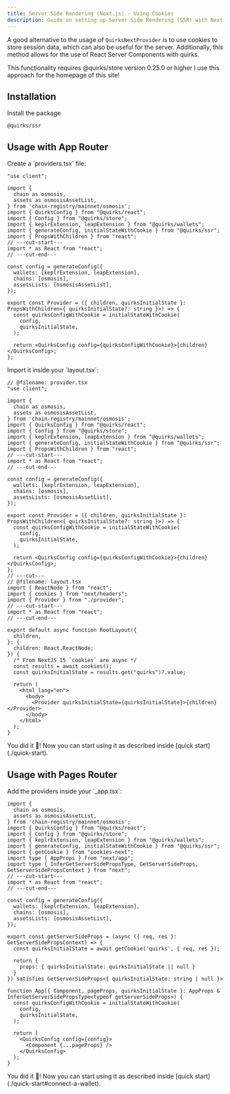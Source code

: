 ```yaml
---
title: Server Side Rendering (Next.js) - Using Cookies
description: Guide on setting up Server Side Rendering (SSR) with Next.js using cookies for session storage.
---
```


A good alternative to the usage of `QuirksNextProvider` is to use cookies to store session data, which can also be useful for the server.
Additionally, this method allows for the use of React Server Components with quirks.

<Callout type="warn" title="Notice">
  This functionality requires @quirks/store version 0.25.0 or higher
</Callout>

<Callout title="Note">
  I use this approach for the homepage of this site!
</Callout>

## Installation

Install the package

```package-install
@quirks/ssr
```

## Usage with App Router

<Steps>
  <Step>
  Create a `providers.tsx` file:

```tsx twoslash title="/app/providers.tsx"
"use client";

import {
  chain as osmosis,
  assets as osmosisAssetList,
} from 'chain-registry/mainnet/osmosis';
import { QuirksConfig } from "@quirks/react";
import { Config } from "@quirks/store";
import { keplrExtension, leapExtension } from "@quirks/wallets";
import { generateConfig, initialStateWithCookie } from "@quirks/ssr";
import { PropsWithChildren } from "react";
// ---cut-start---
import * as React from "react";
// ---cut-end---

const config = generateConfig({
  wallets: [keplrExtension, leapExtension],
  chains: [osmosis],
  assetsLists: [osmosisAssetList],
});

export const Provider = ({ children, quirksInitialState }: PropsWithChildren<{ quirksInitialState?: string }>) => {
  const quirksConfigWithCookie = initialStateWithCookie(
    config,
    quirksInitialState,
  );

  return <QuirksConfig config={quirksConfigWithCookie}>{children}</QuirksConfig>;
};
```

</Step>
<Step>
Import it inside your `layout.tsx`:

```tsx twoslash title="/app/layout.tsx"
// @filename: provider.tsx
"use client";

import {
  chain as osmosis,
  assets as osmosisAssetList,
} from 'chain-registry/mainnet/osmosis';
import { QuirksConfig } from "@quirks/react";
import { Config } from "@quirks/store";
import { keplrExtension, leapExtension } from "@quirks/wallets";
import { generateConfig, initialStateWithCookie } from "@quirks/ssr";
import { PropsWithChildren } from "react";
// ---cut-start---
import * as React from "react";
// ---cut-end---

const config = generateConfig({
  wallets: [keplrExtension, leapExtension],
  chains: [osmosis],
  assetsLists: [osmosisAssetList],
});

export const Provider = ({ children, quirksInitialState }: PropsWithChildren<{ quirksInitialState?: string }>) => {
  const quirksConfigWithCookie = initialStateWithCookie(
    config,
    quirksInitialState,
  );

  return <QuirksConfig config={quirksConfigWithCookie}>{children}</QuirksConfig>;
};
// ---cut---
// @filename: layout.tsx
import { ReactNode } from "react";
import { cookies } from "next/headers";
import { Provider } from "./provider";
// ---cut-start---
import * as React from "react";
// ---cut-end---

export default async function RootLayout({
  children,
}: {
  children: React.ReactNode;
}) {
  /* From NextJS 15 `cookies` are async */
  const results = await cookies();
  const quirksInitialState = results.get("quirks")?.value;

  return (
    <html lang="en">
      <body>
        <Provider quirksInitialState={quirksInitialState}>{children}</Provider>
      </body>
    </html>
  );
}
```

</Step>
<Step>
You did it 🎉! Now you can start using it as described inside 
[quick start](./quick-start).
</Step>
</Steps>

## Usage with Pages Router

<Steps>
<Step>
Add the providers inside your `_app.tsx`:

```tsx twoslash title="/pages/_app.tsx"
import {
  chain as osmosis,
  assets as osmosisAssetList,
} from 'chain-registry/mainnet/osmosis';
import { QuirksConfig } from "@quirks/react";
import { Config } from "@quirks/store";
import { keplrExtension, leapExtension } from "@quirks/wallets";
import { generateConfig, initialStateWithCookie } from "@quirks/ssr";
import { getCookie } from "cookies-next";
import type { AppProps } from "next/app";
import type { InferGetServerSidePropsType, GetServerSideProps, GetServerSidePropsContext } from "next";
// ---cut-start---
import * as React from "react";
// ---cut-end---

const config = generateConfig({
  wallets: [keplrExtension, leapExtension],
  chains: [osmosis],
  assetsLists: [osmosisAssetList],
});

export const getServerSideProps = (async ({ req, res }: GetServerSidePropsContext) => {
  const quirksInitialState = await getCookie('quirks', { req, res });
  
  return {
    props: { quirksInitialState: quirksInitialState || null }
  }
}) satisfies GetServerSideProps<{ quirksInitialState: string | null }>

function App({ Component, pageProps, quirksInitialState }: AppProps & InferGetServerSidePropsType<typeof getServerSideProps>) {
  const quirksConfigWithCookie = initialStateWithCookie(
    config,
    quirksInitialState,
  );

  return (
    <QuirksConfig config={config}>
      <Component {...pageProps} />
    </QuirksConfig>
  );
}
```

</Step>
<Step>
You did it 🎉! Now you can start using it as described inside 
[quick start](./quick-start#connect-a-wallet).
</Step>
</Steps>
